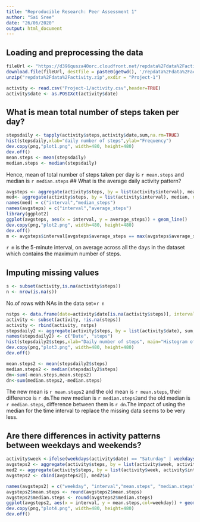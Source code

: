 ```yaml
---
title: "Reproducible Research: Peer Assessment 1"
author: "Sai Sree"
date: "26/06/2020"
output: html_document
---
```


## Loading and preprocessing the data

```r
fileUrl <- "https://d396qusza40orc.cloudfront.net/repdata%2Fdata%2Factivity.zip"
download.file(fileUrl, destfile = paste0(getwd(), '/repdata%2Fdata%2Factivity.zip'), method = "curl")
unzip("repdata%2Fdata%2Factivity.zip",exdir = "Project-1")
```
```r
activity <- read.csv("Project-1/activity.csv",header=TRUE)
activity$date <- as.POSIXct(activity$date)
```
## What is mean total number of steps taken per day?  
```r
stepsdaily <- tapply(activity$steps,activity$date,sum,na.rm=TRUE)
hist(stepsdaily,xlab="daily number of steps",ylab="Frequency")
dev.copy(png,"plot1.png", width=480, height=480)
dev.off()
mean.steps <- mean(stepsdaily)
median.steps <- median(stepsdaily)
```
Hence, mean of total number of steps taken per day is `r mean.steps`
and median is `r median.steps`
## What is the average daily activity pattern?  
```r
avgsteps <- aggregate(activity$steps, by = list(activity$interval), mean, na.rm=TRUE)
med<- aggregate(activity$steps, by = list(activity$interval), median, na.rm=TRUE)
names(med) = c("interval","median_steps")
names(avgsteps) = c("interval","average_steps")
library(ggplot2)
ggplot(avgsteps, aes(x = interval, y = average_steps)) + geom_line()
dev.copy(png,"plot2.png", width=480, height=480)
dev.off()
m <- avgsteps$interval[avgsteps$average_steps == max(avgsteps$average_steps)]
```
`r m` is the 5-minute interval, on average across all the days in the dataset which contains the maximum number of steps.

## Imputing missing values    
```r
s <- subset(activity,is.na(activity$steps))
n <- nrow(is.na(s))
```
No.of rows with NAs in the data set=`r n`
```r
nstps <- data.frame(date=activity$date[is.na(activity$steps)], interval = activity$interval[is.na(activity$steps)], steps=med[match(med$interval, activity$interval[is.na(activity$steps)]),2])
activity <- subset(activity, !is.na(steps))
activity <- rbind(activity, nstps)
stepsdaily2 <- aggregate(activity$steps, by = list(activity$date), sum, na.rm=TRUE)
names(stepsdaily2) <- c("Date", "steps")
hist(stepsdaily2$steps,xlab="Daily number of steps", main="Histogram of stepsdaily2")
dev.copy(png,"plot3.png", width=480, height=480)
dev.off()
```
```r
mean.steps2 <- mean(stepsdaily2$steps)
median.steps2 <- median(stepsdaily2$steps)
dm<-sum(-mean.steps,mean.steps2)
dn<-sum(median.steps2,-median.steps)
```
The new mean is `r mean.steps2` and the old mean is `r mean.steps`, their difference is `r dm`.The new median is `r median.steps2`and the old median is `r median.steps`, difference between them is `r dn`.The impact of using the median for the time interval to replace the missing data seems to be very less.

## Are there differences in activity patterns between weekdays and weekends?
```r
activity$week <-ifelse(weekdays(activity$date) == "Saturday" | weekdays(activity$date) == "Sunday" ,"weekend","weekday")
avgsteps2 <- aggregate(activity$steps, by = list(activity$week, activity$interval), mean, na.rm=TRUE)
med2 <- aggregate(activity$steps, by = list(activity$week, activity$interval), median, na.rm=TRUE)
avgsteps2 <- cbind(avgsteps2[], med2$x)

names(avgsteps2) = c("weekday", "interval","mean.steps", "median.steps")
avgsteps2$mean.steps <- round(avgsteps2$mean.steps)
avgsteps2$median.steps <- round(avgsteps2$median.steps)
ggplot(avgsteps2, aes(x = interval, y = mean.steps,col=weekday)) + geom_line() + facet_wrap(~weekday , ncol = 1, nrow=2)
dev.copy(png,"plot4.png", width=480, height=480)
dev.off()
```
